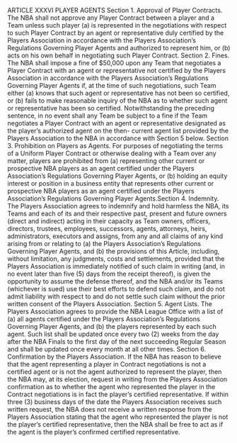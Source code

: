 ARTICLE XXXVI
PLAYER AGENTS
Section 1. Approval of Player Contracts.
The NBA shall not approve any Player Contract between a player and a
Team unless such player (a) is represented in the negotiations with respect
to such Player Contract by an agent or representative duly certified by the
Players Association in accordance with the Players Association's
Regulations Governing Player Agents and authorized to represent him, or
(b) acts on his own behalf in negotiating such Player Contract.
Section 2. Fines.
The NBA shall impose a fine of \$50,000 upon any Team that negotiates
a Player Contract with an agent or representative not certified by the
Players Association in accordance with the Players Association's
Regulations Governing Player Agents if, at the time of such negotiations,
such Team either (a) knows that such agent or representative has not been
so certified, or (b) fails to make reasonable inquiry of the NBA as to
whether such agent or representative has been so certified.
Notwithstanding the preceding sentence, in no event shall any Team be
subject to a fine if the Team negotiates a Player Contract with an agent or
representative designated as the player's authorized agent on the then-
current agent list provided by the Players Association to the NBA in
accordance with Section 5 below.
Section 3. Prohibition on Players as Agents.
For purposes of negotiating the terms of a Uniform Player Contract or
otherwise dealing with a Team over any matter, players are prohibited
from (a) representing other current or prospective NBA players as an
agent certified under the Players Association's Regulations Governing
Player Agents, or (b) holding an equity interest or position in a business
entity that represents other current or prospective NBA players as an agent
certified under the Players Association's Regulations Governing Player
Agents.Section 4. Indemnity.
The Players Association agrees to indemnify and hold harmless the
NBA, its Teams and each of its and their respective past, present and
future owners (direct and indirect) acting in their capacity as Team owners,
officers, directors, trustees, employees, successors, agents, attorneys, heirs,
administrators, executors and assigns, from any and all claims of any kind
arising from or relating to (a) the Players Association's Regulations
Governing Player Agents, and (b) the provisions of this Article, including,
without limitation, any judgments, costs and settlements, provided that the
Players Association is immediately notified of such claim in writing (and, in
no event later than five (5) days from the receipt thereof), is given the
opportunity to assume the defense thereof, and the NBA and/or its Teams
(whichever is sued) use their best efforts to defend such claim, and do not
admit liability with respect to and do not settle such claim without the
prior written consent of the Players Association.
Section 5. Agent Lists.
The Players Association agrees to provide the NBA League Office with
a list of (a) all agents certified under the Players Association's Regulations
Governing Player Agents, and (b) the players represented by each such
agent. Such list shall be updated once every two (2) weeks from the day
after the NBA Finals to the first day of the next succeeding Regular Season
and shall be updated once every month at all other times.
Section 6. Confirmation by the Players Association.
If the NBA has reason to believe that the agent representing a player in
Contract negotiations is not a certified agent or is not the agent authorized
to represent the player, then the NBA may, at its election, request in
writing from the Players Association confirmation as to whether the agent
who represented the player in the Contract negotiations is in fact the
player's certified representative. If within three (3) business days of the
date the Players Association receives such written request, the NBA does
not receive a written response from the Players Association stating that the
agent who represented the player is not the player's certified representative,
then the NBA shall be free to act as if the agent is the player's confirmed
certified representative.